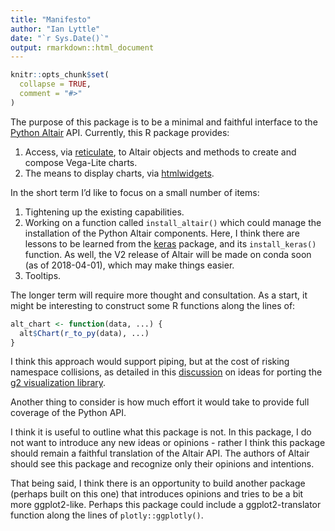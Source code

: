 ```yaml
---
title: "Manifesto"
author: "Ian Lyttle"
date: "`r Sys.Date()`"
output: rmarkdown::html_document
---
```


```r
knitr::opts_chunk$set(
  collapse = TRUE,
  comment = "#>"
)
```

The purpose of this package is to be a minimal and faithful interface to the [Python Altair](https://altair-viz.github.io) API. Currently, this R package provides:

1. Access, via [reticulate](https://rstudio.github.io/reticulate/), to Altair objects and methods to create and compose Vega-Lite charts.
1. The means to display charts, via [htmlwidgets](https://www.htmlwidgets.org).

In the short term I'd like to focus on a small number of items:

1. Tightening up the existing capabilities.
1. Working on a function called `install_altair()` which could manage the installation of the Python Altair components. Here, I think there are lessons to be learned from the [keras](https://keras.rstudio.com) package, and its `install_keras()` function. As well, the V2 release of Altair will be made on conda soon (as of 2018-04-01), which may make things easier.
1. Tooltips.

The longer term will require more thought and consultation. As a start, it might be interesting to construct some R functions along the lines of:

```r
alt_chart <- function(data, ...) {
  alt$Chart(r_to_py(data), ...)
}
```

I think this approach would support piping, but at the cost of risking namespace collisions, as detailed in this [discussion](https://github.com/g2inR/g2r/issues/1) on ideas for porting the [g2 visualization library](https://antv.alipay.com/zh-cn/g2/3.x/index.html).

Another thing to consider is how much effort it would take to provide full coverage of the Python API.

I think it is useful to outline what this package is not. In this package, I do not want to introduce any new ideas or opinions - rather I think this package should remain a faithful translation of the Altair API. The authors of Altair should see this package and recognize only their opinions and intentions.

That being said, I think there is an opportunity to build another package (perhaps built on this one) that introduces opinions and tries to be a bit more ggplot2-like. Perhaps this package could include a ggplot2-translator function along the lines of `plotly::ggplotly()`.


